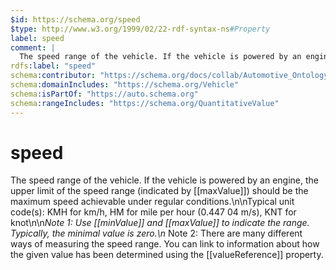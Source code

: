 ```yaml
---
$id: https://schema.org/speed
$type: http://www.w3.org/1999/02/22-rdf-syntax-ns#Property
label: speed
comment: |
  The speed range of the vehicle. If the vehicle is powered by an engine, the upper limit of the speed range (indicated by [[maxValue]]) should be the maximum speed achievable under regular conditions.\n\nTypical unit code(s): KMH for km/h, HM for mile per hour (0.447 04 m/s), KNT for knot\n\n*Note 1: Use [[minValue]] and [[maxValue]] to indicate the range. Typically, the minimal value is zero.\n* Note 2: There are many different ways of measuring the speed range. You can link to information about how the given value has been determined using the [[valueReference]] property.
rdfs:label: "speed"
schema:contributor: "https://schema.org/docs/collab/Automotive_Ontology_Working_Group"
schema:domainIncludes: "https://schema.org/Vehicle"
schema:isPartOf: "https://auto.schema.org"
schema:rangeIncludes: "https://schema.org/QuantitativeValue"
---
```


# speed

The speed range of the vehicle. If the vehicle is powered by an engine, the upper limit of the speed range (indicated by [[maxValue]]) should be the maximum speed achievable under regular conditions.\n\nTypical unit code(s): KMH for km/h, HM for mile per hour (0.447 04 m/s), KNT for knot\n\n*Note 1: Use [[minValue]] and [[maxValue]] to indicate the range. Typically, the minimal value is zero.\n* Note 2: There are many different ways of measuring the speed range. You can link to information about how the given value has been determined using the [[valueReference]] property.

